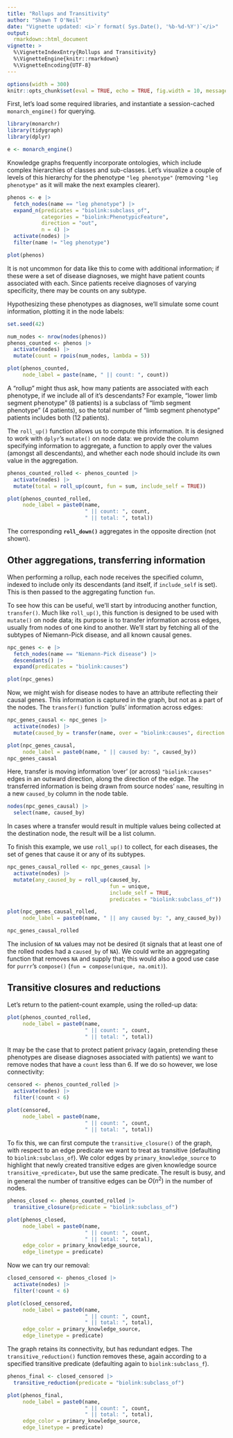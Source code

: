 ```yaml
---
title: "Rollups and Transitivity"
author: "Shawn T O'Neil"
date: "Vignette updated: <i>`r format( Sys.Date(), '%b-%d-%Y')`</i>"
output:
  rmarkdown::html_document
vignette: >
  %\VignetteIndexEntry{Rollups and Transitivity}
  %\VignetteEngine{knitr::rmarkdown}
  %\VignetteEncoding{UTF-8}
---
```



```r
options(width = 300)
knitr::opts_chunk$set(eval = TRUE, echo = TRUE, fig.width = 10, message = FALSE, warning = FALSE)
```

First, let's load some required libraries, and instantiate a session-cached `monarch_engine()` for querying.

```r
library(monarchr)
library(tidygraph)
library(dplyr)

e <- monarch_engine()
```


Knowledge graphs frequently incorporate ontologies, which include complex hierarchies 
of classes and sub-classes. Let's visualize a couple of levels of this hierarchy for the phenotype `"leg phenotype"`
(removing `"leg phenotype"` as it will make the next examples clearer).


```r
phenos <- e |>
  fetch_nodes(name == "leg phenotype") |>
  expand_n(predicates = "biolink:subclass_of", 
           categories = "biolink:PhenotypicFeature", 
           direction = "out", 
           n = 4) |>
  activate(nodes) |>
  filter(name != "leg phenotype")

plot(phenos)
```
It is not uncommon for data like this to come with additional information; if these were a set of disease diagnoses, 
we might have patient counts associated with each. Since patients receive diagnoses of varying specificity, 
there may be counts on any subtype.

Hypothesizing these phenotypes as diagnoses, we'll simulate some
count information, plotting it in the node labels:

```r
set.seed(42)

num_nodes <- nrow(nodes(phenos))
phenos_counted <- phenos |>
  activate(nodes) |>
  mutate(count = rpois(num_nodes, lambda = 5))

plot(phenos_counted, 
     node_label = paste(name, " || count: ", count))
```

A "rollup" might thus ask, how many patients are associated with each phenotype,
if we include all of it's descendants? For example, "lower limb segment phenotype" (8 patients)
is a subclass of "limb segment phenotype" (4 patients), so the total number of "limb segment phenotype" 
patients includes both (12 patients). 

The `roll_up()` function allows us to compute this information. It is designed to work
with `dplyr`'s `mutate()` on node data: we provide the column specifying
information to aggregate, a function to apply over the values (amongst all descendants), 
and whether each node should include its own value in the aggregation.

```r
phenos_counted_rolled <- phenos_counted |>
  activate(nodes) |>
  mutate(total = roll_up(count, fun = sum, include_self = TRUE))

plot(phenos_counted_rolled,
     node_label = paste0(name,
                         " || count: ", count,
                         " || total: ", total))
```

The corresponding **`roll_down()`** aggregates in the opposite direction (not shown).

## Other aggregations, transferring information

When performing a rollup, each node receives the specified column, indexed to
include only its descendants (and itself, if `include_self` is set). This is then passed to the
aggregating function `fun`.

To see how this can be useful, we'll start by introducing another function,
`transfer()`. Much like `roll_up()`, this function is designed to be used with
`mutate()` on node data; its purpose is to transfer information across edges,
usually from nodes of one kind to another. We'll start by fetching all of the subtypes
of Niemann-Pick disease, and all known causal genes.


```r
npc_genes <- e |>
  fetch_nodes(name == "Niemann-Pick disease") |>
  descendants() |>
  expand(predicates = "biolink:causes")

plot(npc_genes)
```
Now, we might wish for disease nodes to have an attribute reflecting their causal genes.
This information is captured in the graph, but not as a part of the nodes. The `transfer()`
function 'pulls' information across edges:

```r
npc_genes_causal <- npc_genes |>
  activate(nodes) |>
  mutate(caused_by = transfer(name, over = "biolink:causes", direction = "out"))

plot(npc_genes_causal, 
     node_label = paste0(name, " || caused by: ", caused_by))
npc_genes_causal
```

Here, transfer is moving information 'over' (or across) `"biolink:causes"`
edges in an outward direction, along the direction of the edge. The transferred
information is being drawn from source nodes' `name`, resulting in a new `caused_by`
column in the node table.

```r
nodes(npc_genes_causal) |>
  select(name, caused_by)
```

In cases where a transfer would result in multiple values being collected at the destination node,
the result will be a list column.

To finish this example, we use `roll_up()` to collect, for each diseases, the set of genes
that cause it or any of its subtypes.

```r
npc_genes_causal_rolled <- npc_genes_causal |>
  activate(nodes) |>
  mutate(any_caused_by = roll_up(caused_by,
                                 fun = unique,
                                 include_self = TRUE,
                                 predicates = "biolink:subclass_of"))

plot(npc_genes_causal_rolled, 
     node_label = paste0(name, " || any caused by: ", any_caused_by))

npc_genes_causal_rolled
```

The inclusion of `NA` values may not be desired (it signals that at least one
of the rolled nodes had a `caused_by` of `NA`). We could write an aggregating function
that removes `NA` and supply that; this would also a good use case for `purrr`'s
`compose()` (`fun = compose(unique, na.omit)`).

## Transitive closures and reductions

Let's return to the patient-count example, using the rolled-up data:

```r
plot(phenos_counted_rolled,
     node_label = paste0(name,
                         " || count: ", count,
                         " || total: ", total))
```
It may be the case that to protect patient privacy (again, pretending these
phenotypes are disease diagnoses associated with patients) we want to remove
nodes that have a `count` less than 6. If we do so however, we lose connectivity:

```r
censored <- phenos_counted_rolled |>
  activate(nodes) |>
  filter(!count < 6)

plot(censored,
     node_label = paste0(name,
                         " || count: ", count,
                         " || total: ", total))

```
To fix this, we can first compute the `transitive_closure()` of the graph, with respect
to an edge predicate we want to treat as transitive (defaulting to `biolink:subclass_of`). We color edges
by `primary_knowledge_source` to highlight that newly created transitive edges are given knowledge source
`transitive_<predicate>`, but use the same predicate. The result is busy, and in general the number of transitive
edges can be $O(n^2)$ in the number of nodes.

```r
phenos_closed <- phenos_counted_rolled |>
  transitive_closure(predicate = "biolink:subclass_of")

plot(phenos_closed,
     node_label = paste0(name,
                         " || count: ", count,
                         " || total: ", total),
     edge_color = primary_knowledge_source,
     edge_linetype = predicate)
```
Now we can try our removal:

```r
closed_censored <- phenos_closed |>
  activate(nodes) |>
  filter(!count < 6)

plot(closed_censored,
     node_label = paste0(name,
                         " || count: ", count,
                         " || total: ", total),
     edge_color = primary_knowledge_source,
     edge_linetype = predicate)
```

The graph retains its connectivity, but has redundant edges. The `transitive_reduction()`
function removes these, again according to a specified transitive predicate
(defaulting again to `biolink:subclass_f`).

```r
phenos_final <- closed_censored |>
  transitive_reduction(predicate = "biolink:subclass_of")

plot(phenos_final,
     node_label = paste0(name,
                         " || count: ", count,
                         " || total: ", total),
     edge_color = primary_knowledge_source,
     edge_linetype = predicate)
```











